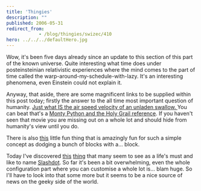 ```yaml
---
title: 'Thingies'
description: ""
published: 2006-05-31
redirect_from: 
            - /blog/thingies/swizec/410
hero: ../../../defaultHero.jpg
---
```

Wow, it&#x27;s been five days already since an update to this section of this part of the known universe. Quite interesting what time does under posteinsteinian relativistic experiences where the mind comes to the part of time called the warp-around-my-schedule-with-lazy. It&#x27;s an interesting phenomena, even Einstein could not explain it.

Anyway, that aside, there are some magnificent links to be supplied within this post today; firstly the answer to the all time most important question of humanity. [Just what IS the air speed velocity of an unladen swallow. ](http://www.style.org/unladenswallow/)You can beat that&#x27;s a [Monty Python and the Holy Grail reference](http://en.wikiquote.org/wiki/Holy_Grail). If you haven&#x27;t seen that movie you are missing out on a whole lot and should hide from humanity&#x27;s view until you do.

There is also [this](http://www.blockfrenzy.com/) little fun thing that is amazingly fun for such a simple concept as dodging a bunch of blocks with a... block.

Today I&#x27;ve discovered [this](http://slashdot.org/) [thing](http://slashdot.org/) that many seem to see as a life&#x27;s must and like to name [Slashdot](http://slashdot.org/). So far it&#x27;s been a bit overwhelming, even the whole configuration part where you can customise a whole lot is... blam huge. So I&#x27;ll have to look into that some more but it seems to be a nice source of news on the geeky side of the world.
